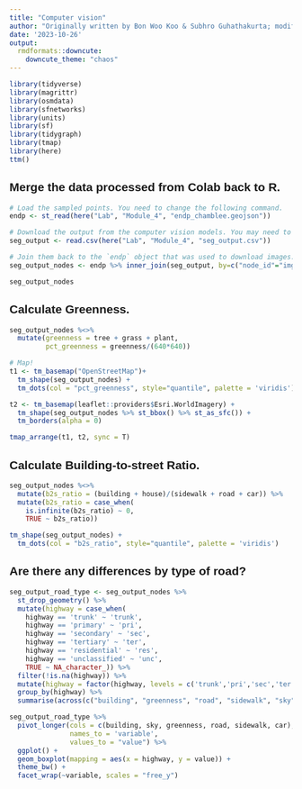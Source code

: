```yaml
---
title: "Computer vision"
author: "Originally written by Bon Woo Koo & Subhro Guhathakurta; modified by Uijeong Hwang"
date: '2023-10-26'
output:
  rmdformats::downcute:
    downcute_theme: "chaos"
---
```


<style type="text/css">
  body{
  font-family: Arial;
  }
</style>

```r
library(tidyverse)
library(magrittr)
library(osmdata)
library(sfnetworks)
library(units)
library(sf)
library(tidygraph)
library(tmap)
library(here)
ttm()
```

## Merge the data processed from Colab back to R. 

```r
# Load the sampled points. You need to change the following command.
endp <- st_read(here("Lab", "Module_4", "endp_chamblee.geojson"))

# Download the output from the computer vision models. You may need to change the following command.
seg_output <- read.csv(here("Lab", "Module_4", "seg_output.csv"))

# Join them back to the `endp` object that was used to download images.
seg_output_nodes <- endp %>% inner_join(seg_output, by=c("node_id"="img_id"))

seg_output_nodes
```

## Calculate Greenness.
```r
seg_output_nodes %<>% 
  mutate(greenness = tree + grass + plant,
         pct_greenness = greenness/(640*640))

# Map!
t1 <- tm_basemap("OpenStreetMap")+
  tm_shape(seg_output_nodes) + 
  tm_dots(col = "pct_greenness", style="quantile", palette = 'viridis')

t2 <- tm_basemap(leaflet::providers$Esri.WorldImagery) +
  tm_shape(seg_output_nodes %>% st_bbox() %>% st_as_sfc()) + 
  tm_borders(alpha = 0)

tmap_arrange(t1, t2, sync = T)
```

## Calculate Building-to-street Ratio.
```r
seg_output_nodes %<>% 
  mutate(b2s_ratio = (building + house)/(sidewalk + road + car)) %>% 
  mutate(b2s_ratio = case_when(
    is.infinite(b2s_ratio) ~ 0,
    TRUE ~ b2s_ratio))

tm_shape(seg_output_nodes) + 
  tm_dots(col = "b2s_ratio", style="quantile", palette = 'viridis')
```

## Are there any differences by type of road?
```r
seg_output_road_type <- seg_output_nodes %>% 
  st_drop_geometry() %>% 
  mutate(highway = case_when(
    highway == 'trunk' ~ 'trunk',
    highway == 'primary' ~ 'pri',
    highway == 'secondary' ~ 'sec',
    highway == 'tertiary' ~ 'ter',
    highway == 'residential' ~ 'res',
    highway == 'unclassified' ~ 'unc',
    TRUE ~ NA_character_)) %>% 
  filter(!is.na(highway)) %>% 
  mutate(highway = factor(highway, levels = c('trunk','pri','sec','ter','res','unc'))) %>% 
  group_by(highway) %>% 
  summarise(across(c("building", "greenness", "road", "sidewalk", "sky", "car"), ~ round(mean(.x)/(640^2), 4)))

seg_output_road_type %>% 
  pivot_longer(cols = c(building, sky, greenness, road, sidewalk, car), 
               names_to = 'variable', 
               values_to = "value") %>% 
  ggplot() +
  geom_boxplot(mapping = aes(x = highway, y = value)) +
  theme_bw() +
  facet_wrap(~variable, scales = "free_y")
```










